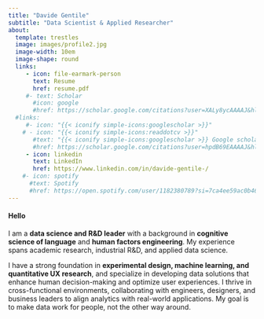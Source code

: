 ```yaml
---
title: "Davide Gentile"
subtitle: "Data Scientist & Applied Researcher"
about:
  template: trestles
  image: images/profile2.jpg
  image-width: 10em
  image-shape: round
  links:
     - icon: file-earmark-person
       text: Resume
       href: resume.pdf
     #- text: Scholar
       #icon: google
       #href: https://scholar.google.com/citations?user=XALy8ycAAAAJ&hl=en&oi=ao
  #links:
     #- icon: "{{< iconify simple-icons:googlescholar >}}"
    # - icon: "{{< iconify simple-icons:readdotcv >}}"
       #text: "{{< iconify simple-icons:googlescholar >}} Google scholar"
       #href: https://scholar.google.com/citations?user=hpdB69EAAAAJ&hl=en
     - icon: linkedin
       text: LinkedIn
       href: https://www.linkedin.com/in/davide-gentile-/
    #- icon: spotify
      #text: Spotify
      #href: https://open.spotify.com/user/1182380789?si=7ca4ee59ac0b4619
---
```


#### Hello

I am a **data science and R&D leader** with a background in **cognitive science of language** and **human factors engineering**. My experience spans academic research, industrial R&D, and applied data science.

I have a strong foundation in **experimental design, machine learning, and quantitative UX research**, and specialize in developing data solutions that enhance human decision-making and optimize user experiences. I thrive in cross-functional environments, collaborating with engineers, designers, and business leaders to align analytics with real-world applications. My goal is to make data work for people, not the other way around.
